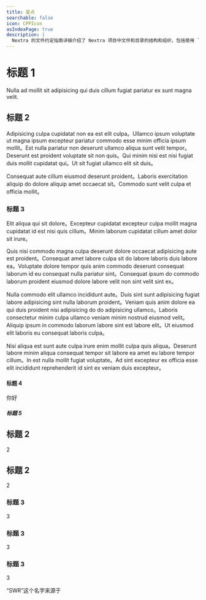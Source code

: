 ```yaml
---
title: 星点
searchable: false
icon: CPPIcon
asIndexPage: true
description: |
  Nextra 的文件约定指南详细介绍了 Nextra 项目中文件和目录的结构和组织，包括使用 `page.mdx`、`_meta.js` 和 `mdx-components.js` 文件，以及 `content` 和 `src` 目录。
---
```


# 标题 1

Nulla ad mollit sit adipisicing qui duis cillum fugiat pariatur ex sunt magna velit.

## 标题 2

Adipisicing culpa cupidatat non ea est elit culpa。Ullamco ipsum voluptate ut magna ipsum excepteur pariatur commodo esse minim officia ipsum mollit。Est nulla pariatur non deserunt ullamco aliqua sunt velit tempor。Deserunt est proident voluptate sit non quis。Qui minim nisi est nisi fugiat duis mollit cupidatat qui。Ut sit fugiat ullamco elit sit duis。

Consequat aute cillum eiusmod deserunt proident。Laboris exercitation aliquip do dolore aliquip amet occaecat sit。Commodo sunt velit culpa et officia mollit。

### 标题 3

Elit aliqua qui sit dolore。Excepteur cupidatat excepteur culpa mollit magna cupidatat id est nisi quis cillum。Minim laborum cupidatat cillum amet dolor sit irure。

Quis nisi commodo magna culpa deserunt dolore occaecat adipisicing aute est proident。Consequat amet labore culpa sit do labore laboris duis labore ea。Voluptate dolore tempor quis anim commodo deserunt consequat laborum id eu consequat nulla pariatur sint。Consequat ipsum do commodo laborum proident eiusmod dolore labore velit non sint velit sint ex。

Nulla commodo elit ullamco incididunt aute。Duis sint sunt adipisicing fugiat labore adipisicing sint nulla laborum proident。Veniam quis anim dolore ea qui duis proident nisi adipisicing do do adipisicing ullamco。Laboris consectetur minim culpa ullamco veniam minim nostrud eiusmod velit。Aliquip ipsum in commodo laborum labore sint est labore elit。Ut eiusmod elit laboris eu consequat laboris culpa。

Nisi aliqua est sunt aute culpa irure enim mollit culpa quis aliqua。Deserunt labore minim aliqua consequat tempor sit labore ea amet eu labore tempor cillum。In est nulla mollit fugiat voluptate。Ad sint excepteur ex officia esse elit incididunt reprehenderit id sint ex veniam duis excepteur。

#### 标题 4

你好

##### 标题 5

## 标题 2

2

## 标题 2

2

### 标题 3

3

### 标题 3

3

### 标题 3

3

“SWR”这个名字来源于